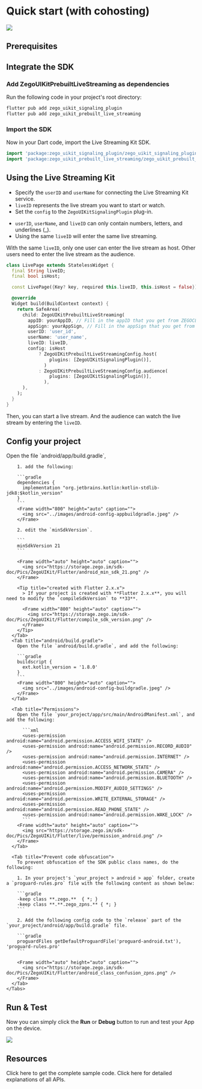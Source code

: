 
# Quick start (with cohosting)

<Frame width="auto" height="auto" caption="">
  <img src="https://storage.zego.im/sdk-doc/Pics/ZegoUIKit/Flutter/live_with_cohosting2.gif" />
</Frame>

## Prerequisites

<UIKitInvitationPrerequisitesZIMSignaling/>

## Integrate the SDK

### Add ZegoUIKitPrebuiltLiveStreaming as dependencies

Run the following code in your project's root directory: 

```dart
flutter pub add zego_uikit_signaling_plugin
flutter pub add zego_uikit_prebuilt_live_streaming
```

### Import the SDK

Now in your Dart code, import the Live Streaming Kit SDK.

```dart
import 'package:zego_uikit_signaling_plugin/zego_uikit_signaling_plugin.dart';
import 'package:zego_uikit_prebuilt_live_streaming/zego_uikit_prebuilt_live_streaming';
```


## Using the Live Streaming Kit

- Specify the `userID` and `userName` for connecting the Live Streaming Kit service. 
- `liveID` represents the live stream you want to start or watch.
- Set the `config` to the `ZegoUIKitSignalingPlugin` plug-in.

<Note title="Note">

- `userID`, `userName`, and `liveID` can only contain numbers, letters, and underlines (_). 
- Using the same `liveID` will enter the same live streaming.
</Note>


<Warning title="Warning">

With the same `liveID`, only one user can enter the live stream as host. Other users need to enter the live stream as the audience.
</Warning>


```dart
class LivePage extends StatelessWidget {
  final String liveID;
  final bool isHost;

  const LivePage({Key? key, required this.liveID, this.isHost = false}) : super(key: key);

  @override
  Widget build(BuildContext context) {
    return SafeArea(
      child: ZegoUIKitPrebuiltLiveStreaming(
        appID: yourAppID, // Fill in the appID that you get from ZEGOCLOUD Admin Console.
        appSign: yourAppSign, // Fill in the appSign that you get from ZEGOCLOUD Admin Console.
        userID: 'user_id',
        userName: 'user_name',
        liveID: liveID,
        config: isHost
            ? ZegoUIKitPrebuiltLiveStreamingConfig.host(
                plugins: [ZegoUIKitSignalingPlugin()],
              )
            : ZegoUIKitPrebuiltLiveStreamingConfig.audience(
                plugins: [ZegoUIKitSignalingPlugin()],
              ),
      ),
    );
  }
}
```

Then, you can start a live stream. And the audience can watch the live stream by entering the `liveID`.




## Config your project

<Tabs>
  <Tab title="Android">
    <Tabs>
      <Tab title="android/app/build.gradle">
        Open the file `android/app/build.gradle`, 
        
        1. add the following:

        ```gradle
        dependencies {
          implementation "org.jetbrains.kotlin:kotlin-stdlib-jdk8:$kotlin_version"
        }
        ```
        <Frame width="800" height="auto" caption="">
          <img src="../images/android-config-appbuildgradle.jpeg" />
        </Frame>
  
        2. edit the `minSdkVersion`.

        ```
        minSdkVersion 21
        ```

        <Frame width="auto" height="auto" caption="">
          <img src="https://storage.zego.im/sdk-doc/Pics/ZegoUIKit/Flutter/android_min_sdk_21.png" />
        </Frame>

        <Tip title="created with Flutter 2.x.x">
          > If your project is created with **Flutter 2.x.x**, you will need to modify the `compileSdkVersion` to **33**.
          
          <Frame width="800" height="auto" caption="">
            <img src="https://storage.zego.im/sdk-doc/Pics/ZegoUIKit/Flutter/compile_sdk_version.png" />
          </Frame>
        </Tip>
      </Tab>
      <Tab title="android/build.gradle">
        Open the file `android/build.gradle`, and add the following:

        ```gradle
        buildscript {
          ext.kotlin_version = '1.8.0'
        }
        ```
        <Frame width="800" height="auto" caption="">
          <img src="../images/android-config-buildgradle.jpeg" />
        </Frame>
      </Tab>

      <Tab title="Permissions">
        Open the file `your_project/app/src/main/AndroidManifest.xml`, and add the following:

          ```xml
          <uses-permission android:name="android.permission.ACCESS_WIFI_STATE" />
          <uses-permission android:name="android.permission.RECORD_AUDIO" />
          <uses-permission android:name="android.permission.INTERNET" />
          <uses-permission android:name="android.permission.ACCESS_NETWORK_STATE" />
          <uses-permission android:name="android.permission.CAMERA" />
          <uses-permission android:name="android.permission.BLUETOOTH" />
          <uses-permission android:name="android.permission.MODIFY_AUDIO_SETTINGS" />
          <uses-permission android:name="android.permission.WRITE_EXTERNAL_STORAGE" />
          <uses-permission android:name="android.permission.READ_PHONE_STATE" />
          <uses-permission android:name="android.permission.WAKE_LOCK" />
          ```
        <Frame width="auto" height="auto" caption="">
          <img src="https://storage.zego.im/sdk-doc/Pics/ZegoUIKit/Flutter/live/permission_android.png" />
        </Frame>
      </Tab>

      <Tab title="Prevent code obfuscation">
        To prevent obfuscation of the SDK public class names, do the following:

        1. In your project's `your_project > android > app` folder, create a `proguard-rules.pro` file with the following content as shown below:

        ```gradle
        -keep class **.zego.**  { *; }
        -keep class **.**.zego_zpns.** { *; }
        ```

        2. Add the following config code to the `release` part of the `your_project/android/app/build.gradle` file.

        ```gradle
        proguardFiles getDefaultProguardFile('proguard-android.txt'), 'proguard-rules.pro'
        ```

        <Frame width="auto" height="auto" caption="">
          <img src="https://storage.zego.im/sdk-doc/Pics/ZegoUIKit/Flutter/android_class_confusion_zpns.png" />
        </Frame>
      </Tab>
    </Tabs>
  </Tab>

  <Tab title="iOS">
    <Tabs>
      <Tab title="Permissions">
<UIKITIOSPERMISSIONCONFIG/>
      </Tab>
      <Tab title="Disable Bitcode">
<UIKITIOSDISABLEBITCODE/>
      </Tab>
    </Tabs>
  </Tab>

</Tabs>


##  Run & Test

Now you can simply click the **Run** or **Debug** button to run and test your App on the device.

<Frame width="auto" height="auto" caption="">
  <img src="https://storage.zego.im/sdk-doc/Pics/ZegoUIKit/Flutter/run_flutter_project.jpg" />
</Frame>


## Resources

<CardGroup cols={2}>
  <Card title="Sample code" href="https://github.com/ZEGOCLOUD/zego_uikit_prebuilt_live_streaming_example_flutter" target="_blank">
    Click here to get the complete sample code.
  </Card>
  <Card title="API reference" href="https://pub.dev/documentation/zego_uikit_prebuilt_live_streaming/latest/zego_uikit_prebuilt_live_streaming/zego_uikit_prebuilt_live_streaming-library.html" target="_blank">
    Click here for detailed explanations of all APIs.
  </Card>
</CardGroup>
